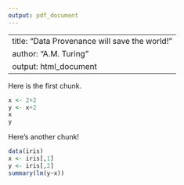 ```yaml
---
output: pdf_document
---
```

---
title: "Data Provenance will save the world!"
author: "A.M. Turing"
output: html_document
---

Here is the first chunk.

```r
x <- 2+2
y <- x+2
x
y

```

Here's another chunk!


```r
data(iris)
x <- iris[,1]
y <- iris[,2]
summary(lm(y~x))

```